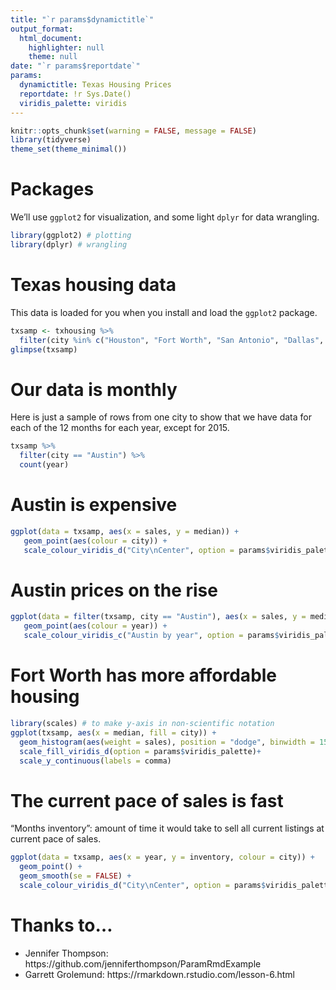 ```yaml
---
title: "`r params$dynamictitle`"
output_format:
  html_document:
    highlighter: null
    theme: null
date: "`r params$reportdate`"
params:
  dynamictitle: Texas Housing Prices
  reportdate: !r Sys.Date()
  viridis_palette: viridis
---
```


```r
knitr::opts_chunk$set(warning = FALSE, message = FALSE)
library(tidyverse) 
theme_set(theme_minimal())
```




# Packages

We'll use `ggplot2` for visualization, and some light `dplyr` for data wrangling. 

```r
library(ggplot2) # plotting
library(dplyr) # wrangling
```

# Texas housing data

This data is loaded for you when you install and load the `ggplot2` package.

```r
txsamp <- txhousing %>% 
  filter(city %in% c("Houston", "Fort Worth", "San Antonio", "Dallas", "Austin"))
glimpse(txsamp)
```

# Our data is monthly

Here is just a sample of rows from one city to show that we have data for each of the 12 months for each year, except for 2015.

```r
txsamp %>% 
  filter(city == "Austin") %>% 
  count(year)
```


# Austin is expensive

```r
ggplot(data = txsamp, aes(x = sales, y = median)) +
   geom_point(aes(colour = city)) + 
   scale_colour_viridis_d("City\nCenter", option = params$viridis_palette)
```

# Austin prices on the rise 

```r
ggplot(data = filter(txsamp, city == "Austin"), aes(x = sales, y = median)) +
   geom_point(aes(colour = year)) + 
   scale_colour_viridis_c("Austin by year", option = params$viridis_palette, direction = -1) 
```

# Fort Worth has more affordable housing

```r
library(scales) # to make y-axis in non-scientific notation
ggplot(txsamp, aes(x = median, fill = city)) +
  geom_histogram(aes(weight = sales), position = "dodge", binwidth = 15000) +
  scale_fill_viridis_d(option = params$viridis_palette)+
  scale_y_continuous(labels = comma)
```

# The current pace of sales is fast

"Months inventory": amount of time it would take to sell all current listings at current pace of sales.

```r
ggplot(data = txsamp, aes(x = year, y = inventory, colour = city)) +
  geom_point() + 
  geom_smooth(se = FALSE) +
  scale_colour_viridis_d("City\nCenter", option = params$viridis_palette) 
```

# Thanks to...

+ Jennifer Thompson: https://github.com/jenniferthompson/ParamRmdExample
+ Garrett Grolemund: https://rmarkdown.rstudio.com/lesson-6.html
